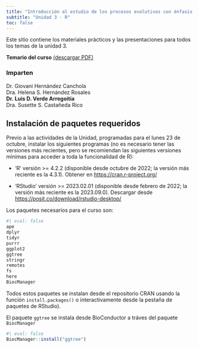 ```yaml
---
title: "Introducción al estudio de los procesos evolutivos con énfasis en métodos de secuenciación masiva 2024-1"
subtitle: "Unidad 3 - R"
toc: false
---
```



Este sitio contiene los materiales prácticos y las presentaciones para todos los temas de la unidad 3.

**Temario del curso** [(descargar PDF)](https://pcbiol.posgrado.unam.mx/programas_cursos/2024-1/introduccion_al_estudio_de_los_procesos_evolutivos_con_enfasis_en_metod._de_secuenciacion_masiva.pdf)

### Imparten

Dr. Giovani Hernández Canchola  
Dra. Helena S. Hernández Rosales  
**Dr. Luis D. Verde Arregoitia**  
Dra. Susette S. Castañeda Rico

## Instalación de paquetes requeridos

Previo a las actividades de la Unidad, programadas para el lunes 23 de octubre, instalar los siguientes programas (no es necesario tener las versiones más recientes, pero se recomiendan las siguientes versiones mínimas para acceder a toda la funcionalidad de R):

- ‘R’ versión >= 4.2.2 (disponible desde octubre de 2022; la versión más reciente es la 4.3.1). Obtener en [https://cran.r-project.org/](https://cran.r-project.org/)

- ‘RStudio’ versión >= 2023.02.01 (disponible desde febrero de 2022; la versión más reciente es la 2023.09.0). Descargar desde [https://posit.co/download/rstudio-desktop/](https://cran.r-project.org/)

Los paquetes necesarios para el curso son:

```r
#| eval: false
ape
dplyr
tidyr
purrr
ggplot2
ggtree
stringr
remotes
fs
here
BiocManager
```


Todos estos paquetes se instalan desde el repositorio CRAN usando la función `install.packages()` o interactivamente desde la pestaña de paquetes de RStudio).

El paquete `ggtree` se instala desde BioConductor a tráves del paquete `BiocManager`

```r
#| eval: false
BiocManager::install("ggtree")
```




